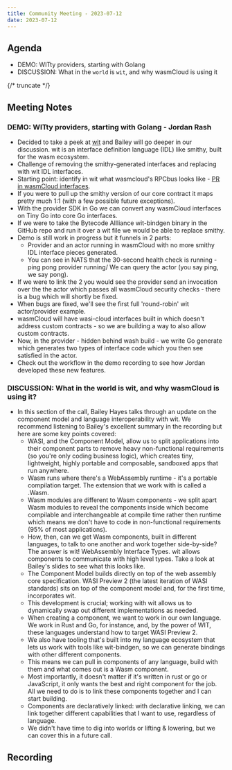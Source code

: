```yaml
---
title: Community Meeting - 2023-07-12
date: 2023-07-12
---
```


## Agenda

- DEMO: WITty providers, starting with Golang
- DISCUSSION: What in the `world` is `wit`, and why wasmCloud is using it

{/* truncate */}

## Meeting Notes

### DEMO: WITty providers, starting with Golang - Jordan Rash

- Decided to take a peek at [wit](https://github.com/WebAssembly/component-model/blob/main/design/mvp/WIT.md) and Bailey will go deeper in our discussion. wit is an interface definition language (IDL) like smithy, built for the wasm ecosystem.
- Challenge of removing the smithy-generated interfaces and replacing with wit IDL interfaces.
- Starting point: identify in wit what wasmcloud's RPCbus looks like - [PR in wasmCloud interfaces](https://github.com/wasmCloud/interfaces/pull/116).
- If you were to pull up the smithy version of our core contract it maps pretty much 1:1 (with a few possible future exceptions).
- With the provider SDK in Go we can convert any wasmCloud interfaces on Tiny Go into core Go interfaces.
- If we were to take the Bytecode Allliance wit-bindgen binary in the GitHub repo and run it over a wit file we would be able to replace smithy.
- Demo is still work in progress but it funnels in 2 parts:
  - Provider and an actor running in wasmCloud with no more smithy IDL interface pieces generated.
  - You can see in NATS that the 30-second health check is running - ping pong provider running/ We can query the actor (you say ping, we say pong).
- If we were to link the 2 you would see the provider send an invocation over the the actor which passes all wasmCloud security checks - there is a bug which will shortly be fixed.
- When bugs are fixed, we'll see the first full 'round-robin' wit actor/provider example.
- wasmCloud will have wasi-cloud interfaces built in which doesn't address custom contracts - so we are building a way to also allow custom contracts.
- Now, in the provider - hidden behind wash build - we write Go generate which generates two types of interface code which you then see satisfied in the actor.
- Check out the workflow in the demo recording to see how Jordan developed these new features.

### DISCUSSION: What in the world is wit, and why wasmCloud is using it?

- In this section of the call, Bailey Hayes talks through an update on the component model and language interoperability with wit. We recommend listening to Bailey's excellent summary in the recording but here are some key points covered:
  - WASI, and the Component Model, allow us to split applications into their component parts to remove heavy non-functional requirements (so you're only coding business logic), which creates tiny, lightweight, highly portable and composable, sandboxed apps that run anywhere.
  - Wasm runs where there's a WebAssembly runtime - it's a portable compilation target. The extension that we work with is called a .Wasm.
  - Wasm modules are different to Wasm components - we split apart Wasm modules to reveal the components inside which become compilable and interchangeable at compile time rather then runtime which means we don't have to code in non-functional requirements (95% of most applications).
  - How, then, can we get Wasm components, built in different languages, to talk to one another and work together side-by-side? The answer is wit! WebAssembly Interface Types. wit allows components to communicate with high level types. Take a look at Bailey's slides to see what this looks like.
  - The Component Model builds directly on top of the web assembly core specification. WASI Preview 2 (the latest iteration of WASI standards) sits on top of the component model and, for the first time, incorporates wit.
  - This development is crucial; working with wit allows us to dynamically swap out different implementations as needed.
  - When creating a component, we want to work in our own language. We work in Rust and Go, for instance, and, by the power of WIT, these languages understand how to target WASI Preview 2.
  - We also have tooling that's built into my language ecosystem that lets us work with tools like wit-bindgen, so we can generate bindings with other different components.
  - This means we can pull in components of any language, build with them and what comes out is a Wasm component.
  - Most importantly, it doesn't matter if it's written in rust or go or JavaScript, it only wants the best and right component for the job. All we need to do is to link these components together and I can start building.
  - Components are declaratively linked: with declarative linking, we can link together different capabilities that I want to use, regardless of language.
  - We didn't have time to dig into worlds or lifting & lowering, but we can cover this in a future call.

## Recording

<YouTube url="https://youtu.be/O-Q_SzXckJI" />
